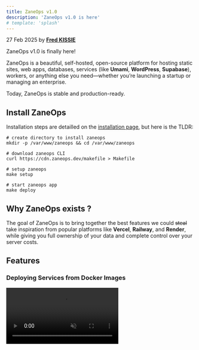 ```yaml
---
title: ZaneOps v1.0
description: 'ZaneOps v1.0 is here'
# template: 'splash'
---
```


<span className='text-gray-600 dark:text-gray-400'>27 Feb 2025</span> by [**Fred KISSIE**](https://github.com/Fredkiss3)

ZaneOps v1.0 is finally here!

ZaneOps is a beautiful, self-hosted, open-source platform for hosting static sites, web apps, databases, services (like **Umami**, **WordPress**, **Supabase**), workers, or anything else you need—whether you’re launching a startup or managing an enterprise.

Today, ZaneOps is stable and production-ready.

## Install ZaneOps

Installation steps are detailled on the [installation page](/installation), but here is the TLDR:

```shell
# create directory to install zaneops
mkdir -p /var/www/zaneops && cd /var/www/zaneops

# download zaneops CLI
curl https://cdn.zaneops.dev/makefile > Makefile

# setup zaneops 
make setup 

# start zaneops app 
make deploy 
```

## Why ZaneOps exists ?

The goal of ZaneOps is to bring together the best features we could ~~steal~~ take inspiration from popular platforms like 
**Vercel**, **Railway**, and **Render**, while giving you full ownership of your data and complete control over your server costs.

## Features  

### Deploying Services from Docker Images  

<video muted src="/videos/deploy-using-docker.mp4" alt="Deploy using Docker" controls />  

### Environment Variables Management  

Supports adding single variables:  

<video muted src="/videos/add-env-variables.mp4" alt="Add environment variables" controls />  

And importing variables from `.env` files:  

<video muted src="/videos/add-from-dotenv.mp4" alt="Import from .env files" controls />  

### Advanced URL Management  

Supports wildcard domains:  

<video muted src="/videos/wildcard-support.mp4" alt="Wildcard domain support" controls />  

Generates default URLs for services:  

<video muted src="/videos/generate-url.mp4" alt="Generate default URLs" controls />  

Allows multiple services to share the same domain:  

![Multiple services sharing the same domain](/images/same-domain-services.png)  

### Persistent Logs  

Application logs are persisted per deployment:  

<video muted src="/videos/application-logs.mp4" alt="Application logs per deployment" controls />  

HTTP logs are persisted per deployment and per service:  

<video muted src="/videos/http-logs.mp4" alt="HTTP logs per service" controls />  

### Monitoring  

Provides metrics per service and deployment:  

<video muted src="/videos/metrics.mp4" alt="Service and deployment metrics" controls />  

### Git-Like Configuration Changes  

Allows you to review changes before deploying:  

<video muted src="/videos/changes-modal.mp4" alt="Review changes before deployment" controls />  

### Resource Limits  

<video muted src="/videos/resource-limits.mp4" alt="Set resource limits" controls />  

### Magic File Mounts  

Override the content of any file within your services or add new files required for configuration:  

<video muted src="/videos/config-files.mp4" alt="Magic file mounts for configuration" controls />  

### Deployment Webhook URLs  

Easily set up a [CI/CD workflow](/deploying-with-github-actions):  

<video muted src="/videos/deploy-webhook-url.mp4" alt="Deployment webhook URL" controls />  

## OK, I Like What I See 😍  

If you'd like to start using ZaneOps today, follow the [installation steps](/installation).  

You can also check out our tutorial on [deploying a React Router SSR app](/tutorials/react-router) on ZaneOps.

## What's Next?  

V1.0 is just the beginning! We have exciting features planned, including:

- **Git-based deployments** with GitHub integration and pull request preview environments
- **Multi-server support** with multiple replicas per service
- **Automated backups** for databases and other services

We’re just getting started, and we’d love for you to join us on this journey.

If you’ve made it this far, we have a small favor to ask:
Please, [give us a star on GitHub!](https://github.com/zane-ops/zane-ops) ⭐
It's one of the easiest ways to support the project. You can also help by resharing this post and spreading the word about ZaneOps.

**Thank you!** 🫶

